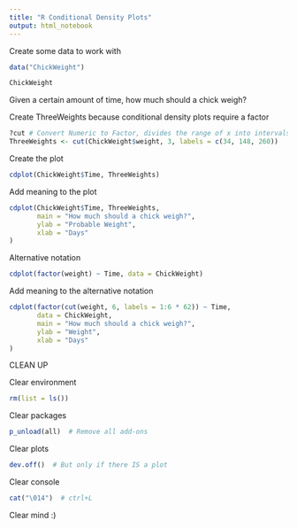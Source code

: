 ---
title: "R Conditional Density Plots"
output: html_notebook
---

Create some data to work with
```{r}
data("ChickWeight")

ChickWeight
```


Given a certain amount of time, how much should a chick weigh?

Create ThreeWeights because conditional density plots require a factor
```{r}
?cut # Convert Numeric to Factor, divides the range of x into intervals and codes the values in x according to which interval they fall. The leftmost interval corresponds to level one, the next leftmost to level two and so on.
ThreeWeights <- cut(ChickWeight$weight, 3, labels = c(34, 148, 260))
```


Create the plot
```{r}
cdplot(ChickWeight$Time, ThreeWeights)
```


Add meaning to the plot
```{r}
cdplot(ChickWeight$Time, ThreeWeights,
       main = "How much should a chick weigh?",
       ylab = "Probable Weight",
       xlab = "Days"
)
```



Alternative notation
```{r}
cdplot(factor(weight) ~ Time, data = ChickWeight)
```



Add meaning to the alternative notation
```{r}
cdplot(factor(cut(weight, 6, labels = 1:6 * 62)) ~ Time, 
       data = ChickWeight,
       main = "How much should a chick weigh?",
       ylab = "Weight",
       xlab = "Days"
)
```









CLEAN UP 

Clear environment
```{r}
rm(list = ls()) 
```

Clear packages
```{r}
p_unload(all)  # Remove all add-ons
```

Clear plots
```{r}
dev.off()  # But only if there IS a plot
```

Clear console
```{r}
cat("\014")  # ctrl+L
```

Clear mind :)